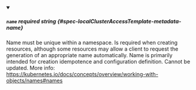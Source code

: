 
<details className="config-field" data-expandable="false" open>
<summary>

##### `name` <span className="config-field-required" data-required="false">required</span> <span className="config-field-type">string</span> <span className="config-field-default"></span> <span className="config-field-enum"></span> {#spec-localClusterAccessTemplate-metadata-name}

Name must be unique within a namespace. Is required when creating resources, although
some resources may allow a client to request the generation of an appropriate name
automatically. Name is primarily intended for creation idempotence and configuration
definition.
Cannot be updated.
More info: https://kubernetes.io/docs/concepts/overview/working-with-objects/names#names

</summary>



</details>
